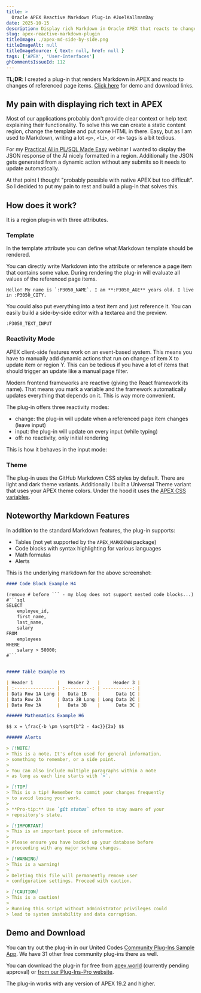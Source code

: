 ```yaml
---
title: >
  Oracle APEX Reactive Markdown Plug-in #JoelKallmanDay
date: 2025-10-15
description: Display rich Markdown in Oracle APEX that reacts to changes of referenced page items.
slug: apex-reactive-markdown-plugin
titleImage: ./apex-md-side-by-side.png
titleImageAlt: null
titleImageSource: { text: null, href: null }
tags: ['APEX', 'User-Interfaces']
ghCommentsIssueId: 112
---
```


**TL;DR**: I created a plug-in that renders Markdown in APEX and reacts to changes of referenced page items. [Click here](#demo-and-download) for demo and download links.

## My pain with displaying rich text in APEX

Most of our applications probably don't provide clear context or help text explaining their functionality. To solve this we can create a static content region, change the template and put some HTML in there. Easy, but as I am used to Markdown, writing a lot `<p>`, `<li>`, or `<b>` tags is a bit tedious.

For my [Practical AI in PL/SQL Made Easy](https://youtube.com/live/k4Vt7AKXCnM) webinar I wanted to display the JSON response of the AI nicely formatted in a region. Additionally the JSON gets generated from a dynamic action without any submits so it needs to update automatically.

At that point I thought "probably possible with native APEX but too difficult". So I decided to put my pain to rest and build a plug-in that solves this.

## How does it work?

It is a region plug-in with three attributes.

<BlogImg
  filename="apex-md-attributes.png"
  alt="Screenshot of the attributes section of an instance of the plug-in. There are three attributes: Template, Reactivity Mode, and Theme."
/>

### Template

In the template attribute you can define what Markdown template should be rendered.

You can directly write Markdown into the attribute or reference a page item that contains some value. During rendering the plug-in will evaluate all values of the referenced page items.

```
Hello! My name is `:P3050_NAME`. I am **:P3050_AGE** years old. I live in :P3050_CITY.
```

You could also put everything into a text item and just reference it. You can easily build a side-by-side editor with a textarea and the preview.

```
:P3050_TEXT_INPUT
```

<BlogImg
  filename="apex-md-side-by-side.png"
  alt="Side by side view. Left a normal APEX textarea with some markdown as source. On the right side, the Markdown gets previewed."
/>

### Reactivity Mode

APEX client-side features work on an event-based system. This means you have to manually add dynamic actions that run on change of item X to update item or region Y. This can be tedious if you have a lot of items that should trigger an update like a manual page filter.

Modern frontend frameworks are reactive (giving the React framework its name). That means you mark a variable and the framework automatically updates everything that depends on it. This is way more convenient.

The plug-in offers three reactivity modes:

- change: the plug-in will update when a referenced page item changes (leave input)
- input: the plug-in will update on every input (while typing)
- off: no reactivity, only initial rendering

This is how it behaves in the input mode:

<BlogGif
  filename="apex-md-reactivity.gif"
  alt="When typing in the input field, the markdown preview updates in real-time to reflect the changes."
/>

### Theme

The plug-in uses the GitHub Markdown CSS styles by default. There are light and dark theme variants. Additionally I built a Universal Theme variant that uses your APEX theme colors. Under the hood it uses the [APEX CSS variables](https://youtu.be/TT6uIz_8Qlk).

## Noteworthy Markdown Features

In addition to the standard Markdown features, the plug-in supports:

- Tables (not yet supported by the `APEX_MARKDOWN` package)
- Code blocks with syntax highlighting for various languages
- Math formulas
- Alerts

<BlogImg filename="special-md-tags.png" alt="" />

This is the underlying markdown for the above screenshot:

```markdown
#### Code Block Example H4

(remove # before ``` - my blog does not support nested code blocks...)
#```sql
SELECT
    employee_id,
    first_name,
    last_name,
    salary
FROM
    employees
WHERE
    salary > 50000;
#```


##### Table Example H5

| Header 1         |   Header 2   |     Header 3 |
| :--------------- | :----------: | -----------: |
| Data Row 1A Long |   Data 1B    |      Data 1C |
| Data Row 2A      | Data 2B Long | Long Data 2C |
| Data Row 3A      |   Data 3B    |      Data 3C |

###### Mathematics Example H6

$$ x = \frac{-b \pm \sqrt{b^2 - 4ac}}{2a} $$

###### Alerts

> [!NOTE]
> This is a note. It's often used for general information,
> something to remember, or a side point.
>
> You can also include multiple paragraphs within a note
> as long as each line starts with `>`.

> [!TIP]
> This is a tip! Remember to commit your changes frequently
> to avoid losing your work.
>
> **Pro-tip:** Use `git status` often to stay aware of your
> repository's state.

> [!IMPORTANT]
> This is an important piece of information.
>
> Please ensure you have backed up your database before
> proceeding with any major schema changes.

> [!WARNING]
> This is a warning!
>
> Deleting this file will permanently remove user
> configuration settings. Proceed with caution.

> [!CAUTION]
> This is a caution!
>
> Running this script without administrator privileges could
> lead to system instability and data corruption.

```

## Demo and Download

You can try out the plug-in in our United Codes [Community Plug-Ins Sample App](https://www.united-codes.com/ords/r/pip/pluginspro_free/reactive-markdown). We have 31 other free community plug-ins there as well.

You can download the plug-in for free from [apex.world](https://apex.world/ords/r/apex_world/apex-world/my-plug-in-details?p730_plg_int_name=UNITEDCODES_REACTIVE_MARKDOWN) (currently pending approval) or [from our Plug-Ins-Pro website](https://www.united-codes.com/products/plug-ins-pro/?plugin=reactive-markdown).

The plug-in works with any version of APEX 19.2 and higher.
